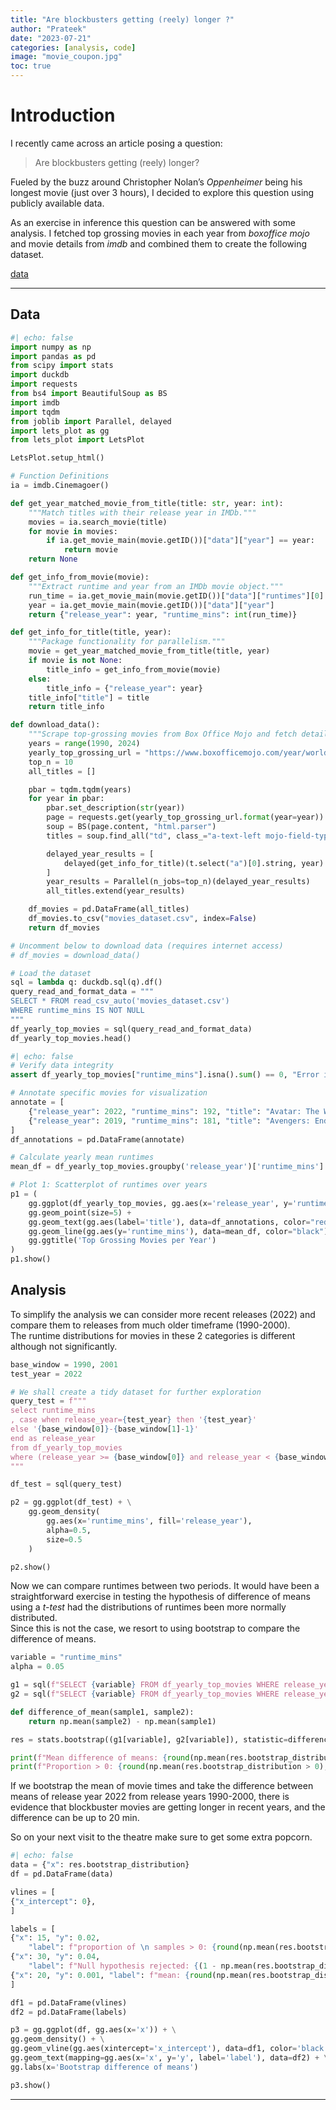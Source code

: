 ```yaml
---
title: "Are blockbusters getting (reely) longer ?"
author: "Prateek"
date: "2023-07-21"
categories: [analysis, code]
image: "movie_coupon.jpg"
toc: true
---
```


# Introduction

I recently came across an article posing a question:

> Are blockbusters getting (reely) longer?

Fueled by the buzz around Christopher Nolan’s *Oppenheimer* being his longest movie (just over 3 hours), I decided to explore this question using publicly available data.

As an exercise in inference this question can be answered with some analysis.
I fetched top grossing movies in each year from *boxoffice mojo* and movie details from *imdb* and combined them to create the following dataset.

[data](https://raw.githubusercontent.com/prteek/regression_room/posts/movies-getting-longer/movies_dataset.csv)

---

## Data

```python
#| echo: false
import numpy as np
import pandas as pd
from scipy import stats
import duckdb
import requests
from bs4 import BeautifulSoup as BS
import imdb
import tqdm
from joblib import Parallel, delayed
import lets_plot as gg
from lets_plot import LetsPlot

LetsPlot.setup_html()

# Function Definitions
ia = imdb.Cinemagoer()

def get_year_matched_movie_from_title(title: str, year: int):
    """Match titles with their release year in IMDb."""
    movies = ia.search_movie(title)
    for movie in movies:
        if ia.get_movie_main(movie.getID())["data"]["year"] == year:
            return movie
    return None

def get_info_from_movie(movie):
    """Extract runtime and year from an IMDb movie object."""
    run_time = ia.get_movie_main(movie.getID())["data"]["runtimes"][0]
    year = ia.get_movie_main(movie.getID())["data"]["year"]
    return {"release_year": year, "runtime_mins": int(run_time)}

def get_info_for_title(title, year):
    """Package functionality for parallelism."""
    movie = get_year_matched_movie_from_title(title, year)
    if movie is not None:
        title_info = get_info_from_movie(movie)
    else:
        title_info = {"release_year": year}
    title_info["title"] = title
    return title_info

def download_data():
    """Scrape top-grossing movies from Box Office Mojo and fetch details from IMDb."""
    years = range(1990, 2024)
    yearly_top_grossing_url = "https://www.boxofficemojo.com/year/world/{year}/"
    top_n = 10
    all_titles = []

    pbar = tqdm.tqdm(years)
    for year in pbar:
        pbar.set_description(str(year))
        page = requests.get(yearly_top_grossing_url.format(year=year))
        soup = BS(page.content, "html.parser")
        titles = soup.find_all("td", class_="a-text-left mojo-field-type-release_group")

        delayed_year_results = [
            delayed(get_info_for_title)(t.select("a")[0].string, year) for t in titles[:top_n]
        ]
        year_results = Parallel(n_jobs=top_n)(delayed_year_results)
        all_titles.extend(year_results)

    df_movies = pd.DataFrame(all_titles)
    df_movies.to_csv("movies_dataset.csv", index=False)
    return df_movies

# Uncomment below to download data (requires internet access)
# df_movies = download_data()
```


```python
# Load the dataset
sql = lambda q: duckdb.sql(q).df()
query_read_and_format_data = """
SELECT * FROM read_csv_auto('movies_dataset.csv')
WHERE runtime_mins IS NOT NULL
"""
df_yearly_top_movies = sql(query_read_and_format_data)
df_yearly_top_movies.head()

```

```python
#| echo: false
# Verify data integrity
assert df_yearly_top_movies["runtime_mins"].isna().sum() == 0, "Error in runtime parsing"

# Annotate specific movies for visualization
annotate = [
    {"release_year": 2022, "runtime_mins": 192, "title": "Avatar: The Way of Water"},
    {"release_year": 2019, "runtime_mins": 181, "title": "Avengers: Endgame"},
]
df_annotations = pd.DataFrame(annotate)

# Calculate yearly mean runtimes
mean_df = df_yearly_top_movies.groupby('release_year')['runtime_mins'].mean().reset_index()

```


```python
# Plot 1: Scatterplot of runtimes over years
p1 = (
    gg.ggplot(df_yearly_top_movies, gg.aes(x='release_year', y='runtime_mins')) +
    gg.geom_point(size=5) +
    gg.geom_text(gg.aes(label='title'), data=df_annotations, color="red", nudge_y=5) +
    gg.geom_line(gg.aes(y='runtime_mins'), data=mean_df, color="black") +
    gg.ggtitle('Top Grossing Movies per Year')
)
p1.show()

```

## Analysis

To simplify the analysis we can consider more recent releases (2022) and compare them to releases from much older timeframe (1990-2000). <br/>
The runtime distributions for movies in these 2 categories is different although not significantly.

```python
base_window = 1990, 2001
test_year = 2022

# We shall create a tidy dataset for further exploration
query_test = f"""
select runtime_mins
, case when release_year={test_year} then '{test_year}'
else '{base_window[0]}-{base_window[1]-1}'
end as release_year
from df_yearly_top_movies
where (release_year >= {base_window[0]} and release_year < {base_window[1]}) or (release_year={test_year})
"""

df_test = sql(query_test)

p2 = gg.ggplot(df_test) + \
    gg.geom_density(
        gg.aes(x='runtime_mins', fill='release_year'),
        alpha=0.5,
        size=0.5
    )

p2.show()
```

Now we can compare runtimes between two periods. It would have been a straightforward exercise in testing the hypothesis of difference of means using a *t-test* had the distributions of runtimes been more normally distributed. <br/>
Since this is not the case, we resort to using bootstrap to compare the difference of means. <br/>

```python
variable = "runtime_mins"
alpha = 0.05

g1 = sql(f"SELECT {variable} FROM df_yearly_top_movies WHERE release_year < 2001")
g2 = sql(f"SELECT {variable} FROM df_yearly_top_movies WHERE release_year == 2022")

def difference_of_mean(sample1, sample2):
    return np.mean(sample2) - np.mean(sample1)

res = stats.bootstrap((g1[variable], g2[variable]), statistic=difference_of_mean, random_state=42)

print(f"Mean difference of means: {round(np.mean(res.bootstrap_distribution),0)}")
print(f"Proportion > 0: {round(np.mean(res.bootstrap_distribution > 0),2)}")

```


If we bootstrap the mean of movie times and take the difference between means of release year 2022 from release years 1990-2000,
there is evidence that blockbuster movies are getting longer in recent years, and the difference can be up to 20 min. <br/>

So on your next visit to the theatre make sure to get some extra popcorn.

```python
#| echo: false
data = {"x": res.bootstrap_distribution}
df = pd.DataFrame(data)

vlines = [
{"x_intercept": 0},
]

labels = [
{"x": 15, "y": 0.02,
    "label": f"proportion of \n samples > 0: {round(np.mean(res.bootstrap_distribution > 0), 2)}"},
{"x": 30, "y": 0.04,
    "label": f"Null hypothesis rejected: {(1 - np.mean(res.bootstrap_distribution > 0)) <= alpha}"},
{"x": 20, "y": 0.001, "label": f"mean: {round(np.mean(res.bootstrap_distribution), 0)}"},
]

df1 = pd.DataFrame(vlines)
df2 = pd.DataFrame(labels)

p3 = gg.ggplot(df, gg.aes(x='x')) + \
gg.geom_density() + \
gg.geom_vline(gg.aes(xintercept='x_intercept'), data=df1, color='black') + \
gg.geom_text(mapping=gg.aes(x='x', y='y', label='label'), data=df2) + \
gg.labs(x='Bootstrap difference of means')

p3.show()

```

---
